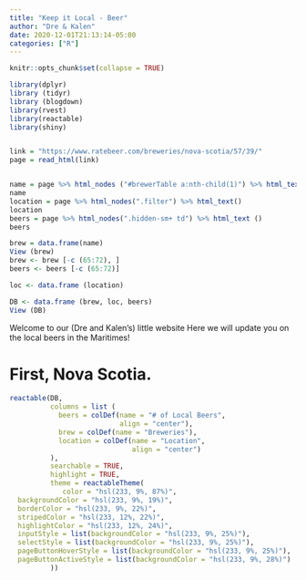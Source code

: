 ```yaml
---
title: "Keep it Local - Beer"
author: "Dre & Kalen"
date: 2020-12-01T21:13:14-05:00
categories: ["R"]
---
```


```r
knitr::opts_chunk$set(collapse = TRUE)

library(dplyr)
library (tidyr)
library (blogdown)
library(rvest)
library(reactable)
library(shiny)


link = "https://www.ratebeer.com/breweries/nova-scotia/57/39/"
page = read_html(link)


name = page %>% html_nodes ("#brewerTable a:nth-child(1)") %>% html_text ( )
name 
location = page %>% html_nodes(".filter") %>% html_text()
location
beers = page %>% html_nodes(".hidden-sm+ td") %>% html_text ()
beers

brew = data.frame(name)
View (brew)
brew <- brew [-c (65:72), ]
beers <- beers [-c (65:72)]

loc <- data.frame (location)

DB <- data.frame (brew, loc, beers)
View (DB)
```

Welcome to our (Dre and Kalen's) little website
Here we will update you on the local beers in the Maritimes! 

# First, Nova Scotia. 
```r
reactable(DB, 
          columns = list (
            beers = colDef(name = "# of Local Beers", 
                           align = "center"),
            brew = colDef(name = "Breweries"), 
            location = colDef(name = "Location", 
                              align = "center")
          ), 
          searchable = TRUE, 
          highlight = TRUE, 
          theme = reactableTheme(
             color = "hsl(233, 9%, 87%)",
  backgroundColor = "hsl(233, 9%, 19%)",
  borderColor = "hsl(233, 9%, 22%)",
  stripedColor = "hsl(233, 12%, 22%)",
  highlightColor = "hsl(233, 12%, 24%)",
  inputStyle = list(backgroundColor = "hsl(233, 9%, 25%)"),
  selectStyle = list(backgroundColor = "hsl(233, 9%, 25%)"),
  pageButtonHoverStyle = list(backgroundColor = "hsl(233, 9%, 25%)"),
  pageButtonActiveStyle = list(backgroundColor = "hsl(233, 9%, 28%)")
          ))
```






